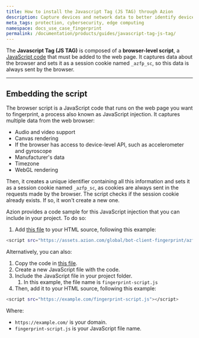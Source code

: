```yaml
---
title: How to install the Javascript Tag (JS TAG) through Azion
description: Capture devices and network data to better identify devices accessing your applications, embedding a browser-level script.
meta_tags: protection, cybersecurity, edge computing
namespace: docs_use_case_fingerprint
permalink: /documentation/products/guides/javascript-tag-js-tag/
---
```


The **Javascript Tag (JS TAG)** is composed of a **browser-level script**, a [JavaScript code](#embedding-the-script) that must be added to the web page. It captures data about the browser and sets it as a session cookie named `_azfp_sc`, so this data is always sent by the browser.

---

## Embedding the script

The browser script is a JavaScript code that runs on the web page you want to fingerprint, a process also known as JavaScript injection. It captures multiple data from the web browser:

- Audio and video support
- Canvas rendering
- If the browser has access to device-level API, such as accelerometer and gyroscope
- Manufacturer's data
- Timezone
- WebGL rendering

Then, it creates a unique identifier containing all this information and sets it as a session cookie named `_azfp_sc`, as cookies are always sent in the requests made by the browser. The script checks if the session cookie already exists. If so, it won't create a new one.

Azion provides a code sample for this JavaScript injection that you can include in your project. To do so:

1. Add [this file](https://assets.azion.com/global/bot-client-fingerprint/azfp-1.0.0.min.js) to your HTML source, following this example:

```bash
<script src="https://assets.azion.com/global/bot-client-fingerprint/azfp-1.0.0.min.js"></script>
```

Alternatively, you can also:

1. Copy the code in [this file](https://assets.azion.com/global/bot-client-fingerprint/azfp-1.0.0.min.js).
2. Create a new JavaScript file with the code.
3.  Include the JavaScript file in your project folder.
    1. In this example, the file name is `fingerprint-script.js`
4. Then, add it to your HTML source, following this example:

```bash
<script src="https://example.com/fingerprint-script.js"></script>
```

Where: 
- `https://example.com/` is your domain.
- `fingerprint-script.js` is your JavaScript file name.
